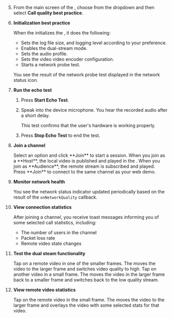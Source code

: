 
<PlatformWrapper platform="flutter">

<TestHeader />

5. From the main screen of the <Vpl k="CLIENT" />, choose **<Vpd k="NAME" />** from the dropdown and then select **Call quality best practice**.

1. **Initialization best practice**

    When the <Vpl k="CLIENT" /> initializes the <Vg k="ENGINE" />, it does the following:

    * Sets the log file size, and logging level according to your preference.
    * Enables the dual-stream mode.
    * Sets the audio profile.
    * Sets the video video encoder configuration.
    * Starts a network probe test.
    
    You see the result of the network probe test displayed in the network status icon.

1. **Run the echo test**

    1. Press **Start Echo Test**. 
    
    1. Speak into the device microphone. You hear the recorded audio after a short delay. 
    
        This test confirms that the user's hardware is working properly.

    1. Press **Stop Echo Test** to end the test.

1. **Join a channel**

    <ProductWrapper product="interactive-live-streaming, broadcast-streaming">
    Select an option and click **Join** to start a session. When you join as a **Host**, the local video is published and played in the <Vpl k="CLIENT" />. When you join as **Audience**, the remote stream is subscribed and played.
    </ProductWrapper>

    <ProductWrapper notAllowed="interactive-live-streaming">
    Press **Join** to connect to the same channel as your web demo.
    </ProductWrapper>

1. **Monitor network health**

    You see the network status indicator updated periodically based on the result of the `onNetworkQuality` callback.

1. **View connection statistics**

    After joining a channel, you receive toast messages informing you of some selected call statistics, including: 

    * The number of users in the channel
    * Packet loss rate
    * Remote video state changes 

1. **Test the dual steam functionality**

    Tap on a remote video in one of the smaller frames. The <Vpl k="CLIENT" /> moves the video to the larger frame and switches video quality to high. Tap on another video in a small frame. The <Vpl k="CLIENT" /> moves the video in the larger frame back to a smaller frame and switches back to the low quality stream.

1. **View remote video statistics**

    Tap on the remote video in the small frame. The <Vpl k="CLIENT" /> moves the video to the larger frame and overlays the video with some selected stats for that video.

</PlatformWrapper>
